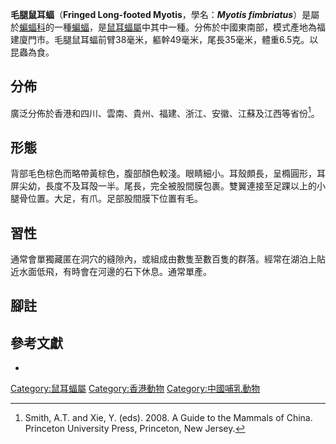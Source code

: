 {{Speciesbox
| name = 毛腿鼠耳蝠
| fossil_range = 
| image = 
| image_width = 300px
| image_caption = 
| status = LC
| status_system = iucn3.1
| status_ref = <ref>Smith, A.T., Johnston, C.H., Jones, G. & Rossiter, S. 2008. Myotis fimbriatus. The IUCN Red List of Threatened Species 2008: e.T14158A4412022. http://dx.doi.org/10.2305/IUCN.UK.2008.RLTS.T14158A4412022.en {{en}}</ref>
| genus = Myotis
| species = fimbriatus
| authority = (Peters, 1870)
| range_map = Distribution of Myotis fimbriatus.png
| range_map_caption = {{Legend|#6F220D|毛腿鼠耳蝠分佈範圍|border=1px solid #aaa}}
| synonyms = 
* ''Myotis hirsutus''<br /><small>Howell, 1926</small>
}}

'''毛腿鼠耳蝠'''（'''Fringed Long-footed Myotis'''，學名：'''''Myotis fimbriatus'''''）是屬於[[蝙蝠科|蝙蝠科]]的一種[[蝙蝠|蝙蝠]]，是[[鼠耳蝠屬|鼠耳蝠屬]]中其中一種。分佈於中國東南部，模式產地為福建廈門市。毛腿鼠耳蝠前臂38毫米，軀幹49毫米，尾長35毫米，體重6.5克。以昆蟲為食。

== 分佈 ==
廣泛分佈於香港和四川、雲南、貴州、福建、浙江、安徽、江蘇及江西等省份<ref>Smith, A.T. and Xie, Y. (eds). 2008. A Guide to the Mammals of China. Princeton University Press, Princeton, New Jersey.</ref>。

== 形態 ==
背部毛色棕色而略帶黃棕色，腹部顏色較淺。眼睛細小。耳殼頗長，呈橢圓形，耳屏尖幼，長度不及耳殻一半。尾長，完全被股間膜包裹。雙翼連接至足踝以上的小腿骨位置。大足，有爪。足部股間膜下位置有毛。

== 習性 ==
通常會單獨藏匿在洞穴的縫隙內，或組成由數隻至數百隻的群落。經常在湖泊上貼近水面低飛，有時會在河邊的石下休息。通常單產。

== 腳註 ==
<references/>

== 參考文獻 ==
{{Commons category|Myotis fimbriatus}}
{{Wikispecies|Myotis fimbriatus}}
* {{Cite book | author = 石仲堂 | title = 香港陸上哺乳類動物圖鑑 | publisher = 郊野公園之友會 | date = 2006-06 | ISBN = 9789882113312}}
{{Taxonbar|from=Q1830786}}

[[Category:鼠耳蝠屬|Category:鼠耳蝠屬]]
[[Category:香港動物|Category:香港動物]]
[[Category:中國哺乳動物|Category:中國哺乳動物]]